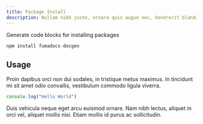 ```yaml
---
title: Package Install
description: Nullam nibh justo, ornare quis augue nec, hendrerit blandit mi. In habitasse platea dictumst.
---
```


Generate code blocks for installing packages

```js title="Install"
npm install fumadocs-docgen
```

## Usage


Proin dapibus orci non dui sodales, in tristique metus maximus. In tincidunt mi sit amet odio convallis, vestibulum commodo ligula viverra. 

```js title="console API"
console.log("Hello World")
```
Duis vehicula neque eget arcu euismod ornare. Nam nibh lectus, aliquet in orci vel, aliquet mollis nisi. Etiam mollis id purus ac sollicitudin.
